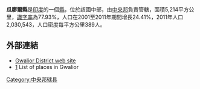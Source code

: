 '''瓜廖爾縣'''是[[印度|印度]]的一個[[縣|縣]]，位於該國中部，由[[中央邦|中央邦]]負責管轄，面積5,214平方公里，[[識字率|識字率]]為77.93%，人口在2001至2011年期間增長24.41%，2011年人口2,030,543，人口密度每平方公里389人。

==外部連結==
*[http://gwalior.nic.in Gwalior District web site] {{Wayback|url=http://gwalior.nic.in/ |date=20110928054146 }}
*[http://www.onefivenine.com/india/villag/Gwalior] {{Wayback|url=http://www.onefivenine.com/india/villag/Gwalior |date=20201218124419 }} List of places in Gwalior

{{coord|26|13|25|N|78|10|45|E|source:itwiki_type:adm3rd|display=title}}

{{印度行政区划小作品}}
[[Category:中央邦辖县|Category:中央邦辖县]]